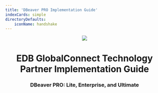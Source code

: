 ---
title: 'DBeaver PRO Implementation Guide'
indexCards: simple
directoryDefaults:
    iconName: handshake
---

<p align="center">
  <img  src="Images/EDBPartnerProgram.png" />
</p>
<h1 style="text-align: center;">EDB GlobalConnect Technology Partner Implementation Guide</h1>
<h3 style="text-align: center;">DBeaver PRO: Lite, Enterprise, and Ultimate</h3>
